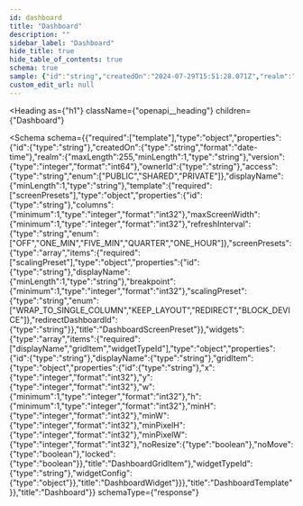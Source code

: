 ```yaml
---
id: dashboard
title: "Dashboard"
description: ""
sidebar_label: "Dashboard"
hide_title: true
hide_table_of_contents: true
schema: true
sample: {"id":"string","createdOn":"2024-07-29T15:51:28.071Z","realm":"string","version":0,"ownerId":"string","access":"PUBLIC","displayName":"string","template":{"id":"string","columns":0,"maxScreenWidth":0,"refreshInterval":"OFF","screenPresets":[{"id":"string","displayName":"string","breakpoint":0,"scalingPreset":"WRAP_TO_SINGLE_COLUMN","redirectDashboardId":"string"}],"widgets":[{"id":"string","displayName":"string","gridItem":{"id":"string","x":0,"y":0,"w":0,"h":0,"minH":0,"minW":0,"minPixelH":0,"minPixelW":0,"noResize":true,"noMove":true,"locked":true},"widgetTypeId":"string","widgetConfig":{}}]}}
custom_edit_url: null
---
```



<Heading
  as={"h1"}
  className={"openapi__heading"}
  children={"Dashboard"}
>
</Heading>





<Schema
  schema={{"required":["template"],"type":"object","properties":{"id":{"type":"string"},"createdOn":{"type":"string","format":"date-time"},"realm":{"maxLength":255,"minLength":1,"type":"string"},"version":{"type":"integer","format":"int64"},"ownerId":{"type":"string"},"access":{"type":"string","enum":["PUBLIC","SHARED","PRIVATE"]},"displayName":{"minLength":1,"type":"string"},"template":{"required":["screenPresets"],"type":"object","properties":{"id":{"type":"string"},"columns":{"minimum":1,"type":"integer","format":"int32"},"maxScreenWidth":{"minimum":1,"type":"integer","format":"int32"},"refreshInterval":{"type":"string","enum":["OFF","ONE_MIN","FIVE_MIN","QUARTER","ONE_HOUR"]},"screenPresets":{"type":"array","items":{"required":["scalingPreset"],"type":"object","properties":{"id":{"type":"string"},"displayName":{"minLength":1,"type":"string"},"breakpoint":{"minimum":1,"type":"integer","format":"int32"},"scalingPreset":{"type":"string","enum":["WRAP_TO_SINGLE_COLUMN","KEEP_LAYOUT","REDIRECT","BLOCK_DEVICE"]},"redirectDashboardId":{"type":"string"}},"title":"DashboardScreenPreset"}},"widgets":{"type":"array","items":{"required":["displayName","gridItem","widgetTypeId"],"type":"object","properties":{"id":{"type":"string"},"displayName":{"type":"string"},"gridItem":{"type":"object","properties":{"id":{"type":"string"},"x":{"type":"integer","format":"int32"},"y":{"type":"integer","format":"int32"},"w":{"minimum":1,"type":"integer","format":"int32"},"h":{"minimum":1,"type":"integer","format":"int32"},"minH":{"type":"integer","format":"int32"},"minW":{"type":"integer","format":"int32"},"minPixelH":{"type":"integer","format":"int32"},"minPixelW":{"type":"integer","format":"int32"},"noResize":{"type":"boolean"},"noMove":{"type":"boolean"},"locked":{"type":"boolean"}},"title":"DashboardGridItem"},"widgetTypeId":{"type":"string"},"widgetConfig":{"type":"object"}},"title":"DashboardWidget"}}},"title":"DashboardTemplate"}},"title":"Dashboard"}}
  schemaType={"response"}
>
  
</Schema>
            